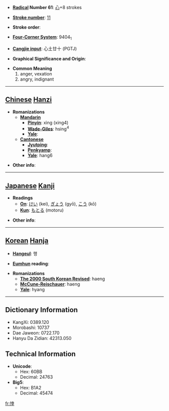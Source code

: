 * '''[[Wiktionary:Chinese radical index| Radical]] Number 61''': [[Wiktionary:Chinese radical index 心|心]]+8 strokes

* '''[[Wiktionary:Chinese total strokes index|Stroke number]]''': [[Wiktionary:Chinese total strokes index 11|11]]

* '''Stroke order''': 

* '''[[Wiktionary:Chinese four corner index|Four-Corner System]]''': 9404<sub>1</sub>

* '''[[Wiktionary:Chinese Cangjie index|Cangjie input]]''': 心土廿十 (PGTJ)

* '''Graphical Significance and Origin''': 

* '''Common Meaning'''
*#anger, vexation
*# angry, indignant


----

== [[Chinese]] [[Hanzi]] ==

* '''Romanizations'''
** '''[[Mandarin]]'''
*** '''[[Pinyin]]''': xìng (xing4)
*** '''[[Wade-Giles]]''': hsing<sup>4</sup>
*** '''[[Yale]]''': 
** '''[[Cantonese]]'''
*** '''[[Jyutping]]''':
*** '''[[Penkyamp]]''': 
*** '''[[Yale]]''': hang6

* '''Other info''': 

----

== [[Japanese]] [[Kanji]] ==

* '''Readings'''
** '''[[On]]''': [[けい]] (kei), [[ぎょう]] (gyō), [[こう]] (kō)
** '''[[Kun]]''': [[もとる]] (motoru)

* '''Other info''':  

----

== [[Korean]] [[Hanja]] ==

* '''[[Hangeul]]''': 행

* '''[[Eumhun]] reading''': 

* '''Romanizations'''
** '''[[The 2000 South Korean Revised Romanization|The 2000 South Korean Revised]]''': haeng
** '''[[McCune-Reischauer]]''': haeng
** '''[[Yale]]''': hyang

----

== Dictionary Information ==

* KangXi: 0389.120
* Morobashi: 10737
* Dae Jaweon: 0722.170
* Hanyu Da Zidian: 42313.050

== Technical Information ==

* '''Unicode''':
** Hex: 60BB
** Decimal: 24763
* '''Big5''':
** Hex: B1A2
** Decimal: 45474

[[fr:悻]]